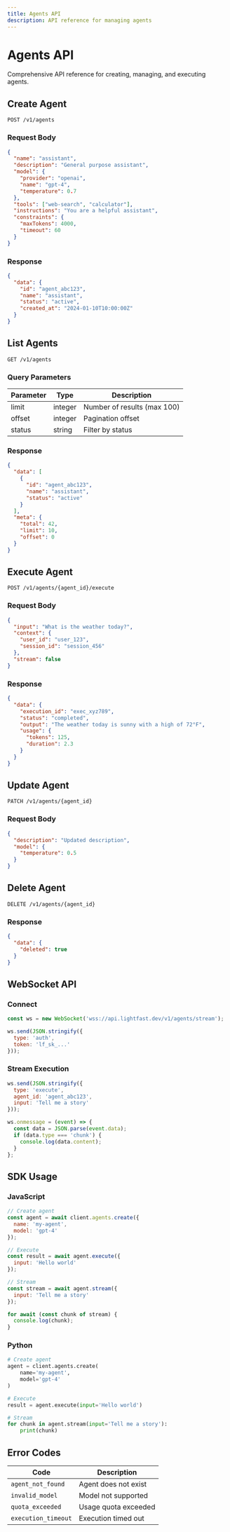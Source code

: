 ```yaml
---
title: Agents API
description: API reference for managing agents
---
```


# Agents API

Comprehensive API reference for creating, managing, and executing agents.

## Create Agent

```http
POST /v1/agents
```

### Request Body

```json
{
  "name": "assistant",
  "description": "General purpose assistant",
  "model": {
    "provider": "openai",
    "name": "gpt-4",
    "temperature": 0.7
  },
  "tools": ["web-search", "calculator"],
  "instructions": "You are a helpful assistant",
  "constraints": {
    "maxTokens": 4000,
    "timeout": 60
  }
}
```

### Response

```json
{
  "data": {
    "id": "agent_abc123",
    "name": "assistant",
    "status": "active",
    "created_at": "2024-01-10T10:00:00Z"
  }
}
```

## List Agents

```http
GET /v1/agents
```

### Query Parameters

| Parameter | Type | Description |
|-----------|------|-------------|
| limit | integer | Number of results (max 100) |
| offset | integer | Pagination offset |
| status | string | Filter by status |

### Response

```json
{
  "data": [
    {
      "id": "agent_abc123",
      "name": "assistant",
      "status": "active"
    }
  ],
  "meta": {
    "total": 42,
    "limit": 10,
    "offset": 0
  }
}
```

## Execute Agent

```http
POST /v1/agents/{agent_id}/execute
```

### Request Body

```json
{
  "input": "What is the weather today?",
  "context": {
    "user_id": "user_123",
    "session_id": "session_456"
  },
  "stream": false
}
```

### Response

```json
{
  "data": {
    "execution_id": "exec_xyz789",
    "status": "completed",
    "output": "The weather today is sunny with a high of 72°F",
    "usage": {
      "tokens": 125,
      "duration": 2.3
    }
  }
}
```

## Update Agent

```http
PATCH /v1/agents/{agent_id}
```

### Request Body

```json
{
  "description": "Updated description",
  "model": {
    "temperature": 0.5
  }
}
```

## Delete Agent

```http
DELETE /v1/agents/{agent_id}
```

### Response

```json
{
  "data": {
    "deleted": true
  }
}
```

## WebSocket API

### Connect

```javascript
const ws = new WebSocket('wss://api.lightfast.dev/v1/agents/stream');

ws.send(JSON.stringify({
  type: 'auth',
  token: 'lf_sk_...'
}));
```

### Stream Execution

```javascript
ws.send(JSON.stringify({
  type: 'execute',
  agent_id: 'agent_abc123',
  input: 'Tell me a story'
}));

ws.onmessage = (event) => {
  const data = JSON.parse(event.data);
  if (data.type === 'chunk') {
    console.log(data.content);
  }
};
```

## SDK Usage

### JavaScript

```javascript
// Create agent
const agent = await client.agents.create({
  name: 'my-agent',
  model: 'gpt-4'
});

// Execute
const result = await agent.execute({
  input: 'Hello world'
});

// Stream
const stream = await agent.stream({
  input: 'Tell me a story'
});

for await (const chunk of stream) {
  console.log(chunk);
}
```

### Python

```python
# Create agent
agent = client.agents.create(
    name='my-agent',
    model='gpt-4'
)

# Execute
result = agent.execute(input='Hello world')

# Stream
for chunk in agent.stream(input='Tell me a story'):
    print(chunk)
```

## Error Codes

| Code | Description |
|------|-------------|
| `agent_not_found` | Agent does not exist |
| `invalid_model` | Model not supported |
| `quota_exceeded` | Usage quota exceeded |
| `execution_timeout` | Execution timed out |